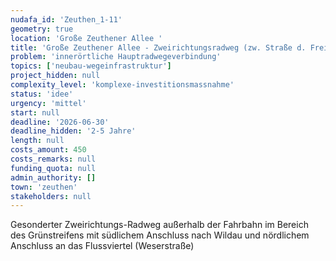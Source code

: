 ```yaml
---
nudafa_id: 'Zeuthen_1-11'
geometry: true
location: 'Große Zeuthener Allee '
title: 'Große Zeuthener Allee - Zweirichtungsradweg (zw. Straße d. Freiheit u. Gemeindegrenze Wildau)'
problem: 'innerörtliche Hauptradwegeverbindung'
topics: ['neubau-wegeinfrastruktur']
project_hidden: null
complexity_level: 'komplexe-investitionsmassnahme'
status: 'idee'
urgency: 'mittel'
start: null
deadline: '2026-06-30'
deadline_hidden: '2-5 Jahre'
length: null
costs_amount: 450
costs_remarks: null
funding_quota: null
admin_authority: []
town: 'zeuthen'
stakeholders: null
---
```


Gesonderter Zweirichtungs-Radweg außerhalb der Fahrbahn im Bereich des Grünstreifens mit südlichem Anschluss nach Wildau und nördlichem Anschluss an das Flussviertel (Weserstraße)
